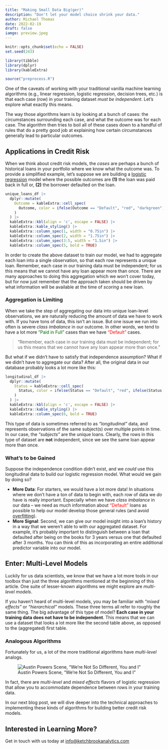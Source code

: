 ```yaml
---
title: "Making Small Data Big(ger)"
description: "Don't let your model choice shrink your data."
author: Michael Thomas
date: 2022-02-19
draft: false
iamge: preview.jpeg
---
```



```r
knitr::opts_chunk$set(echo = FALSE)
set.seed(243)

library(tibble)
library(dplyr)
library(kableExtra)

source("preprocess.R")
```

One of the caveats of working with your traditional vanilla machine learning algorithms (e.g., linear regression, logistic regression, decision trees, etc.) is that each case (row) in your training dataset *must be independent*. Let's explore what exactly this means.

The way those algorithms learn is by looking at a bunch of cases: the circumstances surrounding each case, and what the outcome was for each case. The algorithm then tries to boil all of these cases down to a handful of rules that do a pretty good job at explaining how certain circumstances generally lead to particular outcomes. 

## Applications in Credit Risk

When we think about credit risk models, the *cases* are perhaps a bunch of historical loans in your portfolio where we know what the outcome was. To provide a simplified example, let's suppose we are building a [logistic regression](https://en.wikipedia.org/wiki/Logistic_regression) model where the possible outcomes are **(1)** the loan was paid back in full or, **(2)** the borrower defaulted on the loan.

```r
unique_loans_df |> 
  dplyr::mutate(
    Outcome = kableExtra::cell_spec(
      Outcome, color = ifelse(Outcome == "Default", "red", "darkgreen")
    )
  ) |> 
  kableExtra::kbl(align = 'c', escape = FALSE) |> 
  kableExtra::kable_styling() |> 
  kableExtra::column_spec(1, width = "0.75in") |> 
  kableExtra::column_spec(2, width = "1.75in") |> 
  kableExtra::column_spec(3:5, width = "1.5in") |> 
  kableExtra::column_spec(5, bold = TRUE)
```

In order to create the above dataset to train our model, we had to aggregate each loan into a single observation, so that each row represents a unique loan. Remember, each case in our training data must be independent; for us this means that we cannot have any loan appear more than once. There are many approaches to doing this aggregation which we won't cover today, but for now just remember that the approach taken should be driven by what information will be available at the time of *scoring* a new loan.

### Aggregation is Limiting

When we take the step of aggregating our data into unique loan-level observations, we are naturally reducing the amount of data we have to work with. If you have tons of data, this isn't an issue. But one issue we run into often is severe *class imbalance* in our outcome. In other words, we tend to have a lot more <span style="color: darkgreen;">"Paid in Full"</span> cases than we have <span style="color: red;">"Default"</span> cases.

> "Remember, each case in our training data must be independent; for us this means that we cannot have any loan appear more than once."

But what if we didn't have to satisfy that independence assumption? What if we didn't have to aggregate our data? After all, the original data in our database probably looks a lot more like this:

```r
longitudinal_df |> 
  dplyr::mutate(
    Status = kableExtra::cell_spec(
      Status, color = ifelse(Status == "Default", "red", ifelse(Status == "Paid in Full", "darkgreen", "gray"))
    )
  ) |> 
  kableExtra::kbl(align = 'c', escape = FALSE) |> 
  kableExtra::kable_styling() |> 
  kableExtra::column_spec(6, bold = TRUE)
```

This type of data is sometimes referred to as *"longitudinal"* data, and represents observations of the same subject(s) over multiple points in time. In our case, the *"subjects"* are the unique loans. Clearly, the rows in this type of dataset are **not** independent, since we see the same loan appear more than once.

### What's to be Gained

Suppose the independence condition didn't exist, and we *could* use this longitudinal data to build our logistic regression model. What would we gain by doing so?

* **More Data**: For starters, we would have a lot more data! In situations where we don't have a ton of data to begin with, each row of data we *do* have is really important. Especially when we have *class imbalance* in our data -- we need as much information about <span style="color: red;">"Default"</span> loans as possible to help our model develop those general rules (and avoid [overfitting](https://en.wikipedia.org/wiki/Overfitting)).
* **More Signal**: Second, we can give our model insight into a loan's history in a way that we weren't able to with our aggregated dataset. For example, it's probably important to distinguish between a loan that defaulted after being on the books for 3 years versus one that defaulted after 3 months. You can think of this as incorporating an entire additional predictor variable into our model. 

## Enter: Multi-Level Models

Luckily for us data scientists, we know that we have a lot more tools in our toolbox than just the three algorithms mentioned at the beginning of this article. One suite of lesser-known algorithms we might explore are *multi-level models*. 

If you haven't heard of multi-level models, you may be familiar with *"mixed effects"* or *"hierarchical"* models. These three terms all refer to roughly the same thing. The big advantage of this type of model? **Each case in your training data does not have to be independent**. This means that we can use a dataset that looks a lot more like the second table above, as opposed to the (aggregated) first table.

### Analogous Algorithms

Fortunately for us, a lot of the more traditional algorithms have *multi-level* analogs.

![Austin Powers Scene, "We're Not So Different, You and I"](not_so_different.gif)

In fact, there are *multi-level* and *mixed effects* flavors of logistic regression that allow you to accommodate dependence between rows in your training data.

In our next blog post, we will dive deeper into the technical approaches to implementing these kinds of algorithms for building better credit risk models. 

## Interested in Learning More?

Get in touch with us today at [info@ketchbrookanalytics.com](mailto:info@ketchbrookanalytics.com)
